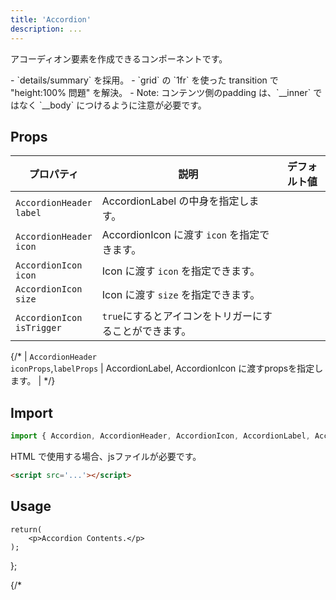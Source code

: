 ```yaml
---
title: 'Accordion'
description: ...
---
```



アコーディオン要素を作成できるコンポーネントです。


<Note heading='実装について' preset='info'>
- `details/summary` を採用。
- `grid` の `1fr` を使った transition で "height:100% 問題" を解決。
	- Note: コンテンツ側のpadding は、`__inner` ではなく `__body` につけるように注意が必要です。
</Note>


## Props

| プロパティ | 説明 | デフォルト値 |
|---|---|---|
| <PropBadge>`AccordionHeader`</PropBadge><br/>`label` | AccordionLabel の中身を指定します。 |
| <PropBadge>`AccordionHeader`</PropBadge><br/>`icon` | AccordionIcon に渡す `icon` を指定できます。 |
| <PropBadge>`AccordionIcon`</PropBadge><br/>`icon` | Icon に渡す `icon` を指定できます。 |
| <PropBadge>`AccordionIcon`</PropBadge><br/>`size` | Icon に渡す `size` を指定できます。 |
| <PropBadge>`AccordionIcon`</PropBadge><br/>`isTrigger` | `true`にするとアイコンをトリガーにすることができます。 |

{/* | <PropBadge>`AccordionHeader`</PropBadge><br/>`iconProps`,`labelProps` | AccordionLabel, AccordionIcon に渡すpropsを指定します。 | */}



## Import

```js
import { Accordion, AccordionHeader, AccordionIcon, AccordionLabel, AccordionBody } from '@lism-ui/core';
```

HTML で使用する場合、jsファイルが必要です。

```html
<script src='...'></script>
```


## Usage

	return(
		<p>Accordion Contents.</p>
	);
};


{/* <Script src='/js/acc.js' type="module"/> */}

<Preview>
	<PreviewTitle>Accordionの例</PreviewTitle>
	<PreviewArea p={20}>
		<Accordion>
			<AccordionHeader>Accordionヘッダー</AccordionHeader>
			<AccordionBody>
				<DammyText length="l" />
			</AccordionBody>
		</Accordion>
	</PreviewArea>
	<PreviewCode slot='tab' label='React, Astro'>
```jsx
<Accordion>
	<AccordionHeader>Accordionヘッダー</AccordionHeader>
	<AccordionBody>...</AccordionBody>
</Accordion>
```
	</PreviewCode>
	<PreviewCode slot='tab' label='HTML'>
```html
<details class="c--accordion">
	<summary class="c--accordion__header l--flex -p:box:s -gap:20 -ai:c">
		<span class="c--accordion__label -fx:1">Accordionヘッダー</span>
		<span class="c--accordion__icon -d:if">
			<span class="e--icon" data-icon="acc-btn" aria-hidden="true"></span>
		</span>
	</summary>
	<div class="c--accordion__body -p:box:s">
		<div class="c--accordion__inner">
			...
		</div>
	</div>
</details>
```
	</PreviewCode>
</Preview>

`<AccordionHeader>` に `icon` を指定すると、内部で使用されている `<AccordionIcon>` に渡されます。

<Preview>
	<PreviewTitle>アイコンを変更する</PreviewTitle>
	<PreviewArea p={20} isFlow='s'>
		<Accordion>
			<AccordionHeader icon='lism:caret-down-fill'>Accordionヘッダー</AccordionHeader>
			<AccordionBody>
				<DammyText length="l" />
			</AccordionBody>
		</Accordion>
	</PreviewArea>
	<PreviewCode>
```jsx "icon="
<Accordion>
	<AccordionHeader icon='lism:caret-down-fill'>Accordionヘッダー</AccordionHeader>
	<AccordionBody>...</AccordionBody>
</Accordion>
```
	</PreviewCode>
</Preview>


`<AccordionHeader>` に `tag` を指定すると、内部で使用されている `<AccordionLabel>` に渡されます。

<Preview>
	<PreviewTitle>ヘッダーのHTMLタグをh3タグにする</PreviewTitle>
	<PreviewArea p={20}>
		<Accordion>
			<AccordionHeader tag='h3'>アコーディオンヘッダー</AccordionHeader>
			<AccordionBody>
				<AccDemoContent />
			</AccordionBody>
		</Accordion>
	</PreviewArea>
	<PreviewCode>
```jsx {3}
<Accordion>
	<AccordionHeader tag='h3'>アコーディオンヘッダー</AccordionHeader>
	<AccordionBody>...</AccordionBody>
</Accordion>
```
	</PreviewCode>
</Preview>


{/* <Preview>
	<PreviewTitle>単体での装飾例</PreviewTitle>
	<PreviewArea p={30}>
		<Accordion bxsh='2' bdrs='xs' bgc='base'>
			<AccordionHeader label='Accordionヘッダー1' p='box' bgc='main' c='white' bdrss={{es: '0', ee: '0'}}/>
			<AccordionBody p='box' bgc='main:20%'>
				<DammyText length='l' />
			</AccordionBody>
		</Accordion>
		<hr />
		<Accordion bd  hasDivider>
			<AccordionHeader label='Accordionヘッダー2' p='box' bgc='base' />
			<AccordionBody p='box' bgc='base'>
				<DammyText length='l' />
			</AccordionBody>
		</Accordion>
	</PreviewArea>
	<PreviewCode>
		```jsx
		<Accordion bxsh='2' bdrs='s'>
			<AccordionHeader label='Accordionヘッダー1' p='box' bgc='main' c='white' bdrss={{es: '0', ee: '0'}}/>
			<AccordionBody p='box' bgc='main:20%'>
				...
			</AccordionBody>
		</Accordion>
		<hr />
		<Accordion bd  hasDivider>
			<AccordionHeader label='Accordionヘッダー2' p='box' bgc='base' />
			<AccordionBody p='box' bgc='base'>
				<DammyText length='l' />
			</AccordionBody>
		</Accordion>
		```
	</PreviewCode>
</Preview> */}


### `<AccordionGroup>`

アコーディオン専用のラッパーコンポーネントです。

<Preview>
	<PreviewTitle>AccordionGroup</PreviewTitle>
	<PreviewArea p={30}>
		<AccordionGroup hasDivider>
			<Accordion>
				<AccordionHeader>Accordionヘッダー1</AccordionHeader>
				<AccordionBody>
					<DammyText length="l" />
				</AccordionBody>
			</Accordion>
			<Accordion>
				<AccordionHeader>Accordionヘッダー2</AccordionHeader>
				<AccordionBody>
					<DammyText length="l" />
				</AccordionBody>
			</Accordion>
			<Accordion>
				<AccordionHeader>Accordionヘッダー3</AccordionHeader>
				<AccordionBody>
					<DammyText length="l" />
				</AccordionBody>
			</Accordion>
		</AccordionGroup>
	</PreviewArea>
	<PreviewCode slot='tab' label='React, Astro'>
		```jsx
		<AccordionGroup hasDivider>
			<Accordion>
				<AccordionHeader>Accordionヘッダー1</AccordionHeader>
				<AccordionBody>...</AccordionBody>
			</Accordion>
			<Accordion>...</Accordion>
			<Accordion>...</Accordion>
		</AccordionGroup>
		```
	</PreviewCode>
	<PreviewCode slot='tab' label='HTML'>
```html
<div class="c--accordions l--stack has--divider">
	<details class="c--accordion">
		<summary class="c--accordion__header l--flex -p:box:s -gap:20 -ai:c">
			<span class="c--accordion__label -fx:1">Accordionヘッダー1</span>
			<span class="c--accordion__icon -d:if">
				<span class="e--icon" data-icon="acc-btn" aria-hidden="true"></span>
			</span>
		</summary>
		<div class="c--accordion__body -p:box:s">
			<div class="c--accordion__inner">
				...
			</div>
		</div>
	</details>
	<details class="c--accordion">...</details>
	<details class="c--accordion">...</details>
</div>
```
	</PreviewCode>
</Preview>

`allowMultiple`に`false`を指定すると `[data-multiple="disallow"]`が出力され、複数のアコーディオンを同時に開くことを禁止します。

<Preview>
	<PreviewTitle>allowMultiple</PreviewTitle>
	<PreviewArea p={30}>
		<AccordionGroup hasDivider allowMultiple={false}>
			<Accordion>
				<AccordionHeader>Accordionヘッダー</AccordionHeader>
				<AccordionBody>
					<DammyText length="l" />
				</AccordionBody>
			</Accordion>
			<Accordion>
				<AccordionHeader>Accordionヘッダー</AccordionHeader>
				<AccordionBody>
					<DammyText length="l" />
				</AccordionBody>
			</Accordion>
			<Accordion>
				<AccordionHeader>Accordionヘッダー</AccordionHeader>
				<AccordionBody>
					<DammyText length="l" />
				</AccordionBody>
			</Accordion>
		</AccordionGroup>
	</PreviewArea>
	<PreviewCode slot='tab' label='React, Astro'>
```jsx "allowMultiple={false}"
<AccordionGroup hasDivider allowMultiple={false}>
	<Accordion>...</Accordion>
	<Accordion>...</Accordion>
	<Accordion>...</Accordion>
</AccordionGroup>
```
	</PreviewCode>
	<PreviewCode slot='tab' label='HTML'>
```html "data-multiple=\"disallow\""
<div class="c--accordions l--stack has--divider" data-multiple="disallow">
	<details class="c--accordion">...</details>
	<details class="c--accordion">...</details>
	<details class="c--accordion">...</details>
</div>
```
	</PreviewCode>
</Preview>


`AccordionGroup`に`duration`で直下の`<Accordion>`全ての開閉速度を指定できます。

<Preview>
	<PreviewTitle>duration</PreviewTitle>
	<PreviewArea p={30}>
		<AccordionGroup hasDivider bd bdrs='m' duration='.5s'>
			<Accordion>
				<AccordionHeader>Accordionヘッダー</AccordionHeader>
				<AccordionBody>
					<DammyText length="l" />
				</AccordionBody>
			</Accordion>
			<Accordion>
				<AccordionHeader>Accordionヘッダー</AccordionHeader>
				<AccordionBody>
					<DammyText length="l" />
				</AccordionBody>
			</Accordion>
			<Accordion>
				<AccordionHeader>Accordionヘッダー</AccordionHeader>
				<AccordionBody>
					<DammyText length="l" />
				</AccordionBody>
			</Accordion>
		</AccordionGroup>
	</PreviewArea>
	<PreviewCode slot='tab' label='React, Astro'>
```jsx "duration='.5s'"
<AccordionGroup duration='.5s' hasDivider bd bdrs='m'>
	<Accordion>...</Accordion>
	<Accordion>...</Accordion>
	<Accordion>...</Accordion>
</AccordionGroup>
```
	</PreviewCode>
	<PreviewCode slot='tab' label='HTML'>
```html "--acc-duration"
<div class="c--accordions l--stack has--divider -bd: -bdrs:m" style="--acc-duration:.5s">
	<details class="c--accordion">...</details>
	<details class="c--accordion">...</details>
	<details class="c--accordion">...</details>
</div>
```
	</PreviewCode>
</Preview>

`AccordionGroup`は`Stack`で構成されているため、`gap`でアコーディオン間の余白を調整できます。

<Preview>
	<PreviewTitle>gap</PreviewTitle>
	<PreviewArea p={30}>
		<AccordionGroup gap={20}>
			<Accordion hasDivider bgc='base-2' bxsh='1' bdrs='m'>
				<AccordionHeader p='box'>Accordion</AccordionHeader>
				<AccordionBody p='box'>
					<DammyText length="l" />
				</AccordionBody>
			</Accordion>
			<Accordion hasDivider bgc='base-2' bxsh='1' bdrs='m'>
				<AccordionHeader p='box'>Accordion</AccordionHeader>
				<AccordionBody p='box'>
					<DammyText length="l" />
				</AccordionBody>
			</Accordion>
			<Accordion hasDivider bgc='base-2' bxsh='1' bdrs='m'>
				<AccordionHeader p='box'>Accordion</AccordionHeader>
				<AccordionBody  p='box'>
					<DammyText length="l" />
				</AccordionBody>
			</Accordion>
		</AccordionGroup>
	</PreviewArea>
	<PreviewCode>
```jsx
<AccordionGroup gap={20}>
	<Accordion hasDivider bgc='base-2' bxsh='1' bdrs='m'>
		<AccordionHeader p='box'>Accordion</AccordionHeader>
		<AccordionBody p='box'>...</AccordionBody>
	</Accordion>
	<Accordion hasDivider bgc='base-2' bxsh='1' bdrs='m'>
		<AccordionHeader p='box'>Accordion</AccordionHeader>
		<AccordionBody p='box'>...</AccordionBody>
	</Accordion>
	<Accordion hasDivider bgc='base-2' bxsh='1' bdrs='m'>
		<AccordionHeader p='box'>Accordion</AccordionHeader>
		<AccordionBody  p='box'>...</AccordionBody>
	</Accordion>
	...
</AccordionGroup>
```
	</PreviewCode>
</Preview>



## より高度なカスタマイズ

`<AccordionHeader>`については、`isFreeMode`を指定するとアイコンなどの自動出力などがオフになり、`<AccordionLabel>`,`<AccordionIcon>`を使ってより自由に記述できます。

<Preview>
	<PreviewTitle>`isFreeMode`でアイコンを左側にする例</PreviewTitle>
	<PreviewArea p={20}>
		<Accordion>
			<AccordionHeader isFreeMode>
				<AccordionIcon />
				<AccordionLabel>Accordionヘッダー</AccordionLabel>
			</AccordionHeader>
			<AccordionBody>
				<DammyText length="l" />
			</AccordionBody>
		</Accordion>
	</PreviewArea>
	<PreviewCode>
		```jsx "isFreeMode" "AccordionIcon" "AccordionLabel"
		<Accordion>
			<AccordionHeader isFreeMode>
				<AccordionIcon />
				<AccordionLabel>Accordionヘッダー</AccordionLabel>
			</AccordionHeader>
			<AccordionBody>...</AccordionBody>
		</Accordion>
		```
	</PreviewCode>
</Preview>


### 開閉時にアイコンを切り替える

`<AccordionIcon>`の子要素(`children`)に直接`<Icon>`を配置することもでき、アイコンを2つ配置して`data-to`属性を指定すると開くアイコンと閉じるアイコンを分けることが可能です。

<Preview>
	<PreviewTitle>開閉アイコンを切り替える</PreviewTitle>
	<PreviewArea p={20}>
		<Accordion>
			<AccordionHeader isFreeMode>
				<AccordionLabel>プラス / マイナス</AccordionLabel>
				<AccordionIcon>
					<Icon as={Plus} weight='bold' data-to='open' />
					<Icon as={Minus} weight='bold' data-to='close' />
				</AccordionIcon>
			</AccordionHeader>
			<AccordionBody>
				<DammyText length='m' />
			</AccordionBody>
		</Accordion>
	</PreviewArea>
	<PreviewCode>
```jsx "isFreeMode" "AccordionIcon"
import { Minus, Plus } from '@phosphor-icons/react';

<Accordion>
	<AccordionHeader isFreeMode>
		<AccordionLabel>プラス/マイナス</AccordionLabel>
		<AccordionIcon>
			<Icon as={Plus} weight='bold' data-to='open' />
			<Icon as={Minus} weight='bold' data-to='close' />
		</AccordionIcon>
	</AccordionHeader>
	<AccordionBody>
		<DammyText length='m' />
	</AccordionBody>
</Accordion>
```
	</PreviewCode>
</Preview>



### ヘッダーに要素を追加する

`<AccordionHeader>` は flexで要素を並べているだけなので、例えばアイコンを追加ことなども可能です。

<Preview>
	<PreviewTitle>アイコンをもう一つ使用する</PreviewTitle>
	<PreviewArea p={20}>
		<Accordion>
			<AccordionHeader isFreeMode>
				<AccordionLabel layout={Flex} ai='c' gap='em3'>
					<><Icon as={Question} fz='2xl' />アコーディオンヘッダー</>
				</AccordionLabel>
				<AccordionIcon />
			</AccordionHeader>
			<AccordionBody>
				<DammyText length='m' />
			</AccordionBody>
		</Accordion>
	</PreviewArea>
	<PreviewCode>
```jsx {3}
<Accordion>
	<AccordionHeader>
		<AccordionLabel layout={Flex} ai='c' gap='em3'>
			<Icon as={Question} fz='2xl' />
			アコーディオンヘッダー
		</AccordionLabel>
		<AccordionIcon />
	</AccordionHeader>
	<AccordionBody>
		...
	</AccordionBody>
</Accordion>
```
	</PreviewCode>
</Preview>



## アコーディオントリガーをアイコンのみにする

`<AccordionHeader>` に `trigger='icon'` を指定すると、内部の `<AccordionIcon>` に `isTrigger` が適用され、`data-role="trigger"`が出力されます。  

これにより、アコーディオンを展開するための`click`イベントがヘッダー全体ではなくアイコン部分に対して登録され、**アコーディオンヘッダー内のリンクをクリックできる**ようになります。

<Preview>
	<PreviewTitle>Accordionの例</PreviewTitle>
	<PreviewArea p={20}>
		<Accordion>
			<AccordionHeader trigger='icon'>
				<>ヘッダーテキスト（<a href="#acc">ヘルプリンク</a>）</>
			</AccordionHeader>
			<AccordionBody>
				<AccDemoContent />
			</AccordionBody>
		</Accordion>
	</PreviewArea>
	<PreviewCode slot='tab' label='React, Astro'>
```jsx "trigger='icon'"
<Accordion>
	<AccordionHeader trigger='icon'>
		ヘッダーテキスト（<a href="#acc">ヘルプリンク</a>）
	</AccordionHeader>
	<AccordionBody>...</AccordionBody>
</Accordion>
```
	</PreviewCode>
	<PreviewCode slot='tab' label='HTML'>
```html "data-role=\"trigger\""
<details class="c--accordion">
	<summary class="c--accordion__header l--flex -p:box:s -gap:20 -ai:c">
		<span class="c--accordion__label -fx:1">ヘッダーテキスト（<a href="#acc">ヘルプリンク</a></span>
		<button class="c--accordion__icon -d:if" data-role="trigger">
			<span class="e--icon" data-icon="acc-btn" aria-hidden="true" ></span>
		</button>
	</summary>
	<div class="c--accordion__body -p:box:s">
		<div class="c--accordion__inner">...</div>
	</div>
</details>
```
	</PreviewCode>
</Preview>


<Note heading='Note:' preset='note' isFlow='s'>
`<summary>`自体が`toggle`イベントを持つため、`<AccordionHeader>`内のリンク以外のエリアをクリックしてもアコーディオンは開閉します。  
これを防いでアイコンのみだけをクリッカブルにしたい場合は、以下のようにCSSを追加してください。

```css
.c--accordion__header:has([data-role='trigger']) {
	pointer-events: none;
}
```
</Note>
